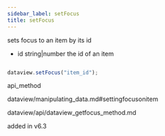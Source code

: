 ```yaml
---
sidebar_label: setFocus
title: setFocus
---
```



          


<Short>
 sets focus to an item by its id



</Short>



- id	string|number      the id of an item




~~~js

dataview.setFocus("item_id");


~~~
 api_method

<Descr>



</Descr>


 dataview/manipulating_data.md#settingfocusonitem

 dataview/api/dataview_getfocus_method.md


added in v6.3

